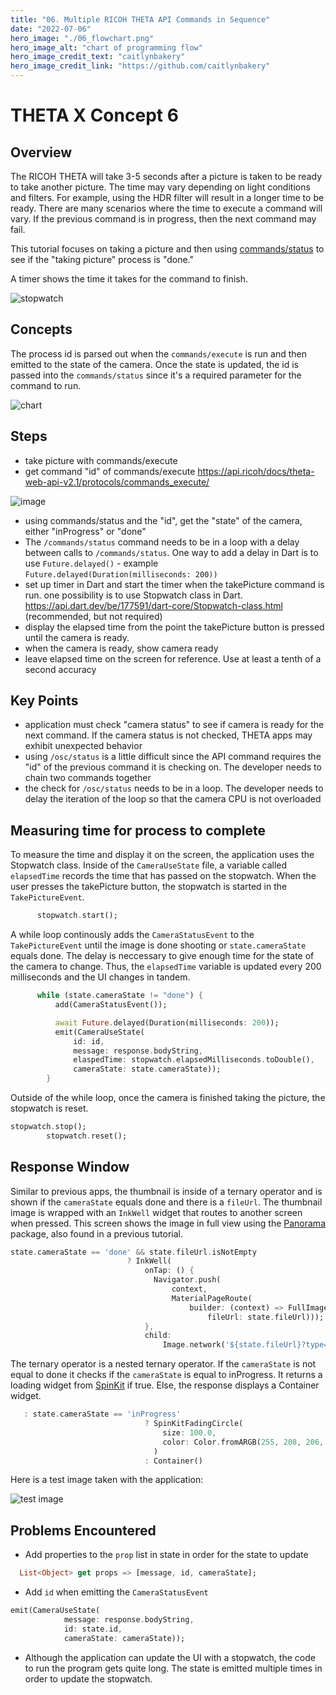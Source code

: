 ```yaml
---
title: "06. Multiple RICOH THETA API Commands in Sequence"
date: "2022-07-06"
hero_image: "./06_flowchart.png"
hero_image_alt: "chart of programming flow"
hero_image_credit_text: "caitlynbakery"
hero_image_credit_link: "https://github.com/caitlynbakery"
---
```


# THETA X Concept 6

## Overview

The RICOH THETA will take 3-5 seconds after a picture is taken to be ready to take another picture. The time may vary depending on light conditions and filters. For example, using the HDR filter will result in a longer time to be ready. There are many scenarios where the time to execute a command will vary. If the previous command is in progress, then the next command may fail. 

This tutorial focuses on taking a picture and then using [commands/status](https://api.ricoh/docs/theta-web-api-v2.1/protocols/commands_status/) to see if the "taking picture" process is "done."

A timer shows the time it takes for the command to finish.

![stopwatch](stopwatch.png)

## Concepts

The process id is parsed out when the `commands/execute` is run and then emitted to the state of the camera. Once the state is updated, the id is passed into the `commands/status` since it's a required parameter for the command to run. 

![chart](flowchart.png)

## Steps
* take picture with commands/execute
* get command "id" of commands/execute https://api.ricoh/docs/theta-web-api-v2.1/protocols/commands_execute/

![image](steps.png)

* using commands/status and the "id", get the "state" of the camera, either "inProgress" or "done"
* The `/commands/status` command needs to be in a loop with a delay between calls to `/commands/status`.  One way to add a delay in Dart is to use `Future.delayed()` - example    `Future.delayed(Duration(milliseconds: 200))`
* set up timer in Dart and start the timer when the takePicture command is run.  one possibility is to use Stopwatch class in Dart. https://api.dart.dev/be/177591/dart-core/Stopwatch-class.html (recommended, but not required)
* display the elapsed time from the point the takePicture button is pressed until the camera is ready. 
* when the camera is ready, show camera ready
* leave elapsed time on the screen for reference.  Use at least a tenth of a second accuracy

## Key Points

* application must check "camera status" to see if camera is ready for the next command. If the camera status is not checked, THETA apps may exhibit unexpected behavior
* using `/osc/status` is a little difficult since the API command requires the "id" of the previous command it is checking on. The developer needs to chain two commands together
* the check for `/osc/status` needs to be in a loop. The developer needs to delay the iteration of the loop so that the camera CPU is not overloaded

## Measuring time for process to complete

To measure the time and display it on the screen, the application uses the Stopwatch class. Inside of the `CameraUseState` file, a variable called `elapsedTime` records the time that has passed on the stopwatch. When the user presses the takePicture button, the stopwatch is started in the `TakePictureEvent`.

```dart
      stopwatch.start();
```

A while loop continously adds the `CameraStatusEvent` to the `TakePictureEvent` until the image is done shooting or `state.cameraState` equals done. The delay is neccessary to give enough time for the state of the camera to change. Thus, the `elapsedTime` variable is updated every 200 milliseconds and the UI changes in tandem.

```dart
      while (state.cameraState != "done") {
          add(CameraStatusEvent());

          await Future.delayed(Duration(milliseconds: 200));
          emit(CameraUseState(
              id: id,
              message: response.bodyString,
              elaspedTime: stopwatch.elapsedMilliseconds.toDouble(),
              cameraState: state.cameraState));
        }
```

Outside of the while loop, once the camera is finished taking the picture, the stopwatch is reset.

```dart
stopwatch.stop();
        stopwatch.reset();
```

## Response Window

Similar to previous apps, the thumbnail is inside of a ternary operator and is shown if the `cameraState` equals done and there is a `fileUrl`. The thumbnail image is wrapped with an `InkWell` widget that routes to another screen when pressed. This screen shows the image in full view using the [Panorama](https://pub.dev/packages/panorama) package, also found in a previous tutorial.

```dart
state.cameraState == 'done' && state.fileUrl.isNotEmpty
                          ? InkWell(
                              onTap: () {
                                Navigator.push(
                                    context,
                                    MaterialPageRoute(
                                        builder: (context) => FullImageScreen(
                                            fileUrl: state.fileUrl)));
                              },
                              child:
                                  Image.network('${state.fileUrl}?type=thumb'))
```

The ternary operator is a nested ternary operator. If the `cameraState` is not equal to done it checks if the `cameraState` is equal to inProgress. It returns a loading widget from [SpinKit](https://pub.dev/packages/flutter_spinkit) if true. Else, the response displays a Container widget.

```dart
   : state.cameraState == 'inProgress'
                              ? SpinKitFadingCircle(
                                  size: 100.0,
                                  color: Color.fromARGB(255, 208, 206, 206),
                                )
                              : Container()
```

Here is a test image taken with the application:

![test image](test_image.png)

## Problems Encountered

* Add properties to the `prop` list in state in order for the state to update

```dart
  List<Object> get props => [message, id, cameraState];
```

* Add `id` when emitting the `CameraStatusEvent` 

```dart
emit(CameraUseState(
            message: response.bodyString,
            id: state.id,
            cameraState: cameraState));
```

* Although the application can update the UI with a stopwatch, the code to run the program gets quite long. The state is emitted multiple times in order to update the stopwatch. 
